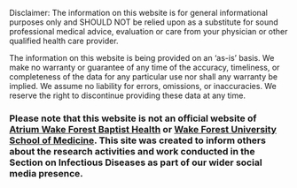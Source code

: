 Disclaimer: The information on this website is for general informational purposes only and SHOULD NOT be relied upon as a substitute for sound professional medical advice, evaluation or care from your physician or other qualified health care provider.

The information on this website is being provided on an 'as-is' basis. 
We make no warranty or guarantee of any time of the accuracy, timeliness, or completeness of the data for any particular use nor shall any warranty be implied.
We assume no liability for errors, omissions, or inaccuracies. We reserve the right to discontinue providing these data at any time.

### Please note that this website is not an official website of [Atrium Wake Forest Baptist Health](https://www.wakehealth.edu/) or [Wake Forest University School of Medicine](https://school.wakehealth.edu/). This site was created to inform others about the research activities and work conducted in the Section on Infectious Diseases as part of our wider social media presence.